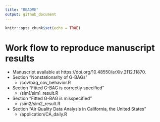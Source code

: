 ```yaml
---
title: "README"
output: github_document
---
```


```r
knitr::opts_chunk$set(echo = TRUE)
```

# Work flow to reproduce manuscript results 

* Manuscript available at https://doi.org/10.48550/arXiv.2112.11870.
* Section "Nonstationarity of G-BAGs"
  - /cov/bag_cov_behavior.R
* Section "Fitted G-BAG is correctly specified"
  - /sim1/sim1_result.R
* Section "Fitted G-BAG is misspecified"
  - /sim2/sim2_result.R
* Section "Air Quality Data Analysis in California, the United States"
  - /application/CA_daily.R

